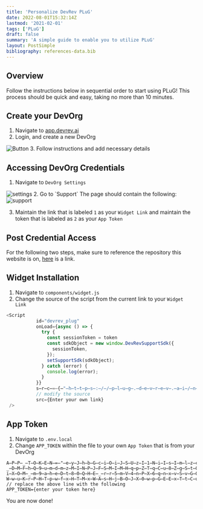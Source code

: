 ```yaml
---
title: 'Personalize DevRev PLuG'
date: 2022-08-01T15:32:14Z
lastmod: '2021-02-01'
tags: ['PLuG']
draft: false
summary: 'A simple guide to enable you to utilize PLuG'
layout: PostSimple
bibliography: references-data.bib
---
```

## Overview
Follow the instructions below in sequential order to start using PLuG! This process should be quick and easy, taking no more than 10 minutes.



<TOCInline toc={props.toc} exclude="Overview" toHeading={2} />

## Create your DevOrg
1. Navigate to [app.devrev.ai](https://app.devrev.ai)
2. Login, and create a new DevOrg



![Button](/static/images/createorg.png)
3. Follow instructions and add necessary details

## Accessing DevOrg Credentials
1. Navigate to `DevOrg Settings`

<Image alt="settings" src="/static/images/settings.png" width={257} height={309} />
2. Go to `Support` 
   The page should contain the following:

<Image alt="support" src="/static/images/supportwindow.png" width={1921} height={1149} />

3. Maintain the link that is labeled `1` as your `Widget Link` and maintain the token that is labeled as `2` as your `App Token`

## Post Credential Access

For the following two steps, make sure to reference the repository this website is on, [here](https://github.com/devrev/plg-starter) is a link.


## Widget Installation

1. Navigate to `components/widget.js`
2. Change the source of the script from the current link to your `Widget Link`

```js:components/widget.js {3} showLineNumbers
<Script
           id="devrev_plug"
           onLoad={async () => {
             try {
               const sessionToken = token
               const sdkObject = new window.DevRevSupportSdk({
                 sessionToken,
               });
               setSupportSdk(sdkObject);
             } catch (error) {
               console.log(error);
             }
           }}
           s̶r̶c̶=̶{̶"̶h̶t̶t̶p̶s̶:̶/̶/̶p̶l̶u̶g̶.̶d̶e̶v̶r̶e̶v̶.̶a̶i̶/̶n̶e̶x̶t̶p̶l̶u̶g̶/̶w̶i̶d̶g̶e̶t̶.̶j̶s̶"̶}̶
           // modify the source
           src={Enter your own link}
 />
```

## App Token
1. Navigate to `.env.local`
2. Change `APP_TOKEN` within the file to your own `App Token` that is from your DevOrg

```js:.env.local {3} showLineNumbers
A̶P̶P̶_̶T̶O̶K̶E̶N̶=̶"̶e̶y̶J̶h̶b̶G̶c̶i̶O̶i̶J̶S̶U̶z̶I̶1̶N̶i̶I̶s̶I̶m̶l̶z̶c̶y̶I̶6̶I̶m̶h̶0̶d̶H̶A̶6̶L̶y̶9̶z̶d̶H̶M̶u̶Z̶G̶V̶2̶c̶m̶V̶2̶L̶m̶F̶p̶I̶i̶w̶i̶a̶2̶l̶k̶I̶j̶o̶i̶c̶3̶R̶z̶X̶2̶t̶p̶Z̶F̶9̶y̶c̶2̶E̶i̶L̶C̶J̶0̶e̶X̶A̶i̶O̶i̶J̶K̶V̶1̶Q̶i̶f̶Q̶.̶e̶y̶J̶h̶d̶W̶Q̶i̶O̶l̶s̶i̶a̶m̶F̶u̶d̶X̶M̶i̶X̶S̶w̶i̶Z̶X̶h̶w̶I̶j̶o̶x̶N̶j̶Y̶w̶M̶D̶c̶2̶M̶T̶M̶0̶L̶C̶J̶o̶d̶H̶R̶w̶O̶i̶8̶v̶Z̶G̶V̶2̶c̶m̶V̶2̶L̶m̶F̶p̶L̶2̶N̶s̶a̶W̶V̶u̶d̶G̶l̶k̶I̶j̶o̶i̶N̶E̶d̶F̶d̶V̶V̶j̶I̶i̶w̶i̶a̶H̶R̶0̶c̶D̶o̶v̶L̶2̶R̶l̶d̶n̶J̶l̶d̶i̶5̶h̶a̶S̶9̶k̶Z̶X̶Z̶v̶a̶W̶Q̶i̶O̶i̶J̶E̶R̶V̶Y̶t̶Q̶l̶l̶k̶N̶E̶h̶L̶V̶1̶I̶i̶L̶C̶J̶o̶d̶H̶R̶w̶O̶i̶8̶v̶Z̶G̶V̶2̶c̶m̶V̶2̶L̶m̶F̶p̶L̶3̶N̶2̶Y̶2̶F̶j̶Y̶y̶I̶6̶I̶m̶R̶v̶b̶j̶p̶p̶Z̶G̶V̶u̶d̶G̶l̶0̶e̶T̶p̶k̶d̶n̶J̶2̶L̶X̶V̶z̶L̶T̶E̶6̶Z̶G̶V̶2̶b̶y̶9̶C̶W̶W̶Q̶0̶S̶E̶t̶X̶U̶j̶p̶z̶d̶m̶N̶h̶Y̶2̶M̶v̶N̶E̶d̶F̶d̶V̶V̶j̶I̶i̶w̶i̶a̶H̶R̶0̶c̶D̶o̶v̶L̶2̶R̶l̶d̶n̶J̶l̶d̶i̶5̶h̶a̶S̶9̶0̶b̶2̶t̶l̶b̶n̶R̶5̶c̶G̶U̶i̶O̶i̶J̶1̶c̶m̶4̶6̶Z̶G̶V̶2̶c̶m̶V̶2̶O̶n̶B̶h̶c̶m̶F̶t̶c̶z̶p̶v̶Y̶X̶V̶0̶a̶D̶p̶0̶b̶2̶t̶l̶b̶i̶1̶0̶e̶X̶B̶l̶O̶m̶F̶h̶d̶C̶I̶s̶I̶m̶l̶h̶d̶C̶I̶6̶M̶T̶Y̶1̶N̶z̶Y̶1̶N̶j̶k̶z̶N̶C̶w̶i̶a̶X̶N̶z̶I̶j̶o̶i̶a̶H̶R̶0̶c̶D...i̶O̶i̶J̶k̶b̶2̶4̶6̶a̶W̶R̶l̶b̶n̶R̶p̶d̶H̶k̶6̶Z̶H̶Z̶y̶d̶i̶1̶1̶c̶y̶0̶x̶O̶m̶R̶l̶d̶m̶8̶v̶Q̶l̶l̶k̶N̶E̶h̶L̶V̶1̶I̶6̶d̶G̶9̶r̶Z̶W̶4̶v̶M̶T̶N̶R̶b̶3̶p̶K̶U̶E̶t̶6̶I̶i̶w̶i̶c̶3̶V̶i̶I̶j̶o̶i̶Z̶G̶9̶u̶O̶m̶l̶k̶Z̶W̶5̶0̶a̶X̶R̶5̶O̶m̶R̶2̶c̶n̶Y̶t̶d̶X̶M̶t̶M̶T̶p̶k̶Z̶X̶Z̶v̶L̶0̶J̶Z̶Z̶D̶R̶I̶S̶1̶d̶S̶O̶n̶N̶2̶Y̶2̶F̶j̶Y̶y̶8̶0̶R̶0̶V̶1̶V̶W̶M̶i̶f̶Q̶.̶e̶1̶T̶f̶Q̶f̶R̶I̶k̶Q̶8̶D̶l̶d̶K̶e̶u̶V̶C̶A̶E̶3̶P̶u̶b̶e̶P̶n̶b̶d̶O̶9̶b̶B̶J̶R̶O̶W̶m̶v̶y̶P̶t̶t̶C̶v̶i̶d̶w̶k̶H̶b̶L̶v̶k̶f̶V̶E̶8̶p̶8̶b̶V̶0̶K̶n̶8̶5̶F̶0̶5̶p̶J̶E̶C̶Y̶v̶2̶P̶w̶-̶0̶r̶1̶b̶w̶U̶W̶x̶9̶E̶t̶9̶j̶B̶c̶Z̶x̶X̶x̶i̶o̶D̶k̶c̶b̶H̶t̶A̶l̶U̶C̶w̶g̶F̶B̶8̶G̶x̶a̶S̶s̶Z̶r̶z̶X̶q̶9̶D̶5̶v̶z̶H̶Y̶K̶f̶t̶S̶9̶I̶w̶7̶L̶Y̶r̶C̶Z̶5̶7̶g̶D̶S̶V̶F̶v̶-̶_̶D̶M̶F̶h̶Q̶9̶u̶m̶d̶m̶z̶M̶I̶N̶P̶J̶F̶S̶M̶I̶M̶H̶q̶p̶Z̶T̶q̶C̶u̶8̶Z̶g̶S̶t̶0̶8̶m̶F̶Y̶g̶6̶i̶R̶T̶a̶8̶2̶F̶H̶_̶V̶Y̶t̶J̶F̶E̶A̶U̶5̶A̶W̶v̶X̶S̶h̶J̶g̶M̶g̶I̶9̶j̶A̶X̶x̶m̶k̶g̶n̶s̶p̶I̶P̶S̶r̶-̶i̶X̶O̶M̶_̶m̶9̶a̶h̶e̶D̶t̶8̶0̶Q̶H̶E̶_̶r̶r̶5̶m̶V̶4̶n̶P̶X̶6̶q̶n̶x̶v̶S̶v̶G̶0̶a̶E̶G̶-̶W̶w̶u̶K̶r̶P̶H̶T̶p̶w̶f̶x̶H̶T̶M̶x̶W̶A̶s̶H̶j̶B̶O̶J̶X̶0̶w̶p̶G̶E̶E̶x̶T̶t̶C̶u̶U̶T̶S̶C̶T̶u̶w̶e̶q̶P̶j̶Y̶e̶v̶J̶F̶e̶F̶s̶1̶i̶P̶A̶"̶
// replace the above line with the following
APP_TOKEN={enter your token here}
```

You are now done!
